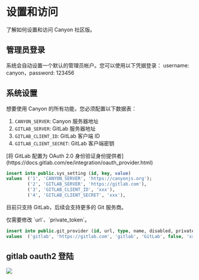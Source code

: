 # 设置和访问

了解如何设置和访问 Canyon 社区版。

## 管理员登录

系统会自动设置一个默认的管理员帐户。您可以使用以下凭据登录： username: canyon，password: 123456

## 系统设置

想要使用 Canyon 的所有功能，您必须配置以下数据表：

1. `CANYON_SERVER`: Canyon 服务器地址
2. `GITLAB_SERVER`: GitLab 服务器地址
3. `GITLAB_CLIENT_ID`: GitLab 客户端 ID
4. `GITLAB_CLIENT_SECRET`: GitLab 客户端密钥


<Callout type="info" emoji="ℹ️">
  [将 GitLab 配置为 OAuth 2.0 身份验证身份提供者](https://docs.gitlab.com/ee/integration/oauth_provider.html)
</Callout>


```sql
insert into public.sys_setting (id, key, value)
values  ('1', 'CANYON_SERVER', 'https://canyonjs.org');
        ('2', 'GITLAB_SERVER', 'https://gitlab.com'),
        ('3', 'GITLAB_CLIENT_ID', 'xxx'),
        ('4', 'GITLAB_CLIENT_SECRET', 'xxx'),
```

目前只支持 GitLab，后续会支持更多的 Git 服务商。


<Callout type="info" emoji="ℹ️">
  仅需要修改 `url`、`private_token`。
</Callout>

```sql
insert into public.git_provider (id, url, type, name, disabled, private_token)
values  ('gitlab', 'https://gitlab.com', 'gitlab', 'GitLab', false, 'xxx'),
```

## gitlab oauth2 登陆

![](/static/documentation/self-host/community-edition/login.png)
